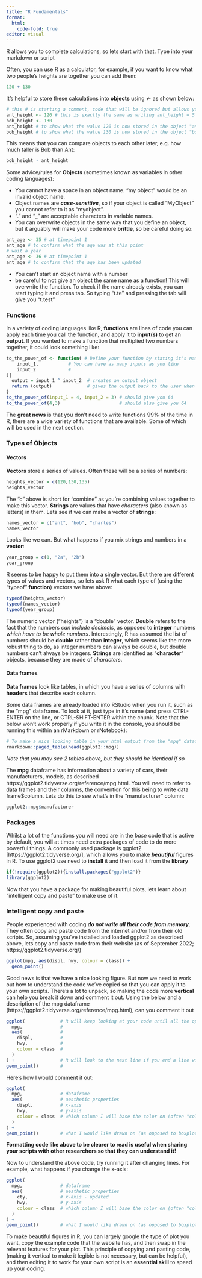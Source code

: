 ```yaml
---
title: "R Fundamentals"
format: 
  html:
    code-fold: true
editor: visual
---
```


R allows you to complete calculations, so lets start with that. Type into your markdown or script

Often, you can use R as a calculator, for example, if you want to know what two people's heights are together you can add them:

```r
120 + 130
```

It's helpful to store these calculations into **objects** using *\<-* as shown below:

```r
# this # is starting a comment, code that will be ignored but allows you to annotate your work
ant_height <- 120 # this is exactly the same as writing ant_height = 5 + 2, but <- is encouraged in R to avoid confusion with other uses of = (e.g. == operator when you are comparing if two values are identical)
bob_height <- 130
ant_height # to show what the value 120 is now stored in the object "ant_height"
bob_height # to show what the value 130 is now stored in the object "bob_height"
```

This means that you can compare objects to each other later, e.g. how much taller is Bob than Ant:

```r
bob_height - ant_height
```

Some advice/rules for **Objects** (sometimes known as variables in other coding languages):

-   You cannot have a space in an object name. "my object" would be an invalid object name.
-   Object names are ***case-sensitive***, so if your object is called "MyObject" you cannot refer to it as "myobject".
-   "." and "\_" are acceptable characters in variable names.
-   You can overwrite objects in the same way that you define an object, but it arguably will make your code more **brittle**, so be careful doing so:

```r
ant_age <- 35 # at timepoint 1
ant_age # to confirm what the age was at this point
# wait a year
ant_age <- 36 # at timepoint 1
ant_age # to confirm that the age has been updated
```

-   You can't start an object name with a number
-   be careful to not give an object the same name as a function! This will overwrite the function. To check if the name already exists, you can start typing it and press tab. So typing "t.te" and pressing the tab will give you "t.test"

### Functions

In a variety of coding languages like R, **functions** are lines of code you can apply each time you call the function, and apply it to **input(s)** to get an **output**. If you wanted to make a function that multiplied two numbers together, it could look something like:

```r
to_the_power_of <- function( # Define your function by stating it's name 
    input_1,           # You can have as many inputs as you like
    input_2            # 
){ 
  output = input_1 ^ input_2  # creates an output object 
  return (output)             # gives the output back to the user when they run the function
}
to_the_power_of(input_1 = 4, input_2 = 3) # should give you 64
to_the_power_of(4,3)                      # should also give you 64
```

The **great news** is that you don't need to write functions 99% of the time in R, there are a wide variety of functions that are available. Some of which will be used in the next section.

### Types of Objects

#### Vectors

**Vectors** store a series of values. Often these will be a series of numbers:

```r
heights_vector = c(120,130,135)
heights_vector
```

The "c" above is short for "combine" as you're combining values together to make this vector. **Strings** are values that have *characters* (also known as letters) in them. Lets see if we can make a vector of **strings**:

```r
names_vector = c("ant", "bob", "charles")
names_vector
```

Looks like we can. But what happens if you mix strings and numbers in a **vector**:

```r
year_group = c(1, "2a", "2b")
year_group
```

R seems to be happy to put them into a single vector. But there are different types of values and vectors, so lets ask R what each type of (using the "typeof" **function**) vectors we have above:

```r
typeof(heights_vector)
typeof(names_vector)
typeof(year_group)
```

The numeric vector ("heights") is a "double" vector. **Double** refers to the fact that the numbers *can include decimals*, as opposed to **integer** numbers *which have to be whole numbers*. Interestingly, R has assumed the list of numbers should be **double** rather than **integer**, which seems like the more robust thing to do, as integer numbers can always be double, but double numbers can't always be integers. **Strings** are identified as "**character**" objects, because they are made of *characters*.

#### Data frames

**Data frames** look like tables, in which you have a series of columns with **headers** that describe each column.

Some data frames are already loaded into RStudio when you run it, such as the "mpg" dataframe. To look at it, just type in it's name (and press CTRL-ENTER on the line, or CTRL-SHIFT-ENTER within the chunk. Note that the below won't work properly if you write it in the console, you should be running this within an rMarkdown or rNotebook):

```r
# To make a nice looking table in your html output from the "mpg" dataframe from the ggplot2 package:
rmarkdown::paged_table(head(ggplot2::mpg))
```

*Note that you may see 2 tables above, but they should be identical if so*

The **mpg** dataframe has information about a variety of cars, their manufacturers, models, as described https://ggplot2.tidyverse.org/reference/mpg.html. You will need to refer to data frames and their columns, the convention for this being to write data frame\$column. Lets do this to see what's in the "manufacturer" column:

```r
ggplot2::mpg$manufacturer
```

### Packages

Whilst a lot of the functions you will need are in the *base* code that is active by default, you will at times need extra packages of code to do more powerful things. A commonly used package is ggplot2 \[https://ggplot2.tidyverse.org/\], which allows you to make ***beautiful*** figures in R. To use ggplot2 use need to **install** it and then load it from the **library**

```r
if(!require(ggplot2)){install.packages("ggplot2")}
library(ggplot2)
```

Now that you have a package for making beautiful plots, lets learn about "intelligent copy and paste" to make use of it.

### Intelligent copy and paste

People experienced with coding ***do not write all their code from memory***. They often copy and paste code from the internet and/or from their old scripts. So, assuming you've installed and loaded ggplot2 as described above, lets copy and paste code from their website (as of September 2022; https://ggplot2.tidyverse.org/)

```r
ggplot(mpg, aes(displ, hwy, colour = class)) + 
  geom_point()
```

Good news is that we have a nice looking figure. But now we need to work out how to understand the code we've copied so that you can apply it to your own scripts. There's a lot to unpack, so making the code more **vertical** can help you break it down and comment it out. Using the below and a description of the mpg dataframe (https://ggplot2.tidyverse.org/reference/mpg.html), can you comment it out

```r
ggplot(             # R will keep looking at your code until all the open brackets have been closed)
  mpg,              #
  aes(              #
    displ,          #
    hwy,            #
    colour = class  #
  )
) +                 # R will look to the next line if you end a line with +
geom_point()        #
```

Here's how I would comment it out:

```r
ggplot(
  mpg,              # dataframe
  aes(              # aesthetic properties
    displ,          # x-axis
    hwy,            # y-axis
    colour = class  # which column I will base the color on (often "color" is safer spelling in code)
  )
) + 
geom_point()        # what I would like drawn on (as opposed to boxplots, lines, etc.)
```

**Formatting code like above to be clearer to read is useful when sharing your scripts with other researchers so that they can understand it!**

Now to understand the above code, try running it after changing lines. For example, what happens if you change the x-axis:

```r
ggplot(
  mpg,              # dataframe
  aes(              # aesthetic properties
    cty,            # x-axis - updated
    hwy,            # y-axis
    colour = class  # which column I will base the color on (often "color" is safer spelling in code)
  )
) + 
geom_point()        # what I would like drawn on (as opposed to boxplots, lines, etc.

```

To make beautiful figures in R, you can largely google the type of plot you want, copy the example code that the website has, and then swap in the relevant features for your plot. This principle of copying and pasting code, (making it vertical to make it legible is not necessary, but can be helpful), and then editing it to work for your own script is an **essential skill** to speed up your coding.
